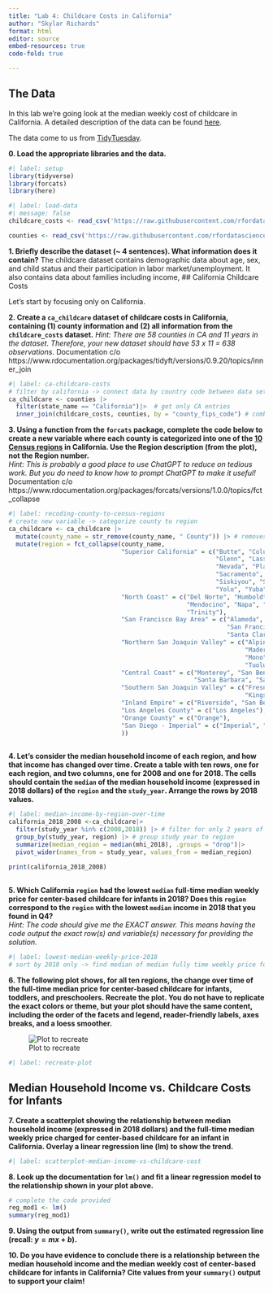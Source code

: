 ```yaml
---
title: "Lab 4: Childcare Costs in California"
author: "Skylar Richards"
format: html
editor: source
embed-resources: true
code-fold: true

---
```


## The Data

In this lab we're going look at the median weekly cost of childcare in
California. A detailed description of the data can be found [here](https://github.com/rfordatascience/tidytuesday/blob/master/data/2023/2023-05-09/readme.md).

The data come to us from [TidyTuesday](https://github.com/rfordatascience/tidytuesday).

**0. Load the appropriate libraries and the data.**

```r
#| label: setup
library(tidyverse)
library(forcats)
library(here)
```

```r
#| label: load-data
#| message: false
childcare_costs <- read_csv('https://raw.githubusercontent.com/rfordatascience/tidytuesday/master/data/2023/2023-05-09/childcare_costs.csv')

counties <- read_csv('https://raw.githubusercontent.com/rfordatascience/tidytuesday/master/data/2023/2023-05-09/counties.csv')
```

**1. Briefly describe the dataset (~ 4 sentences). What information does it contain?**
The childcare dataset contains demographic data about age, sex, and child status and their participation in labor market/unemployment. It also contains data about families including income, 
## California Childcare Costs

Let's start by focusing only on California. 

**2. Create a `ca_childcare` dataset of childcare costs in California, containing (1) county information and (2) all information from the `childcare_costs` dataset.** 
*Hint: There are 58 counties in CA and 11 years in the dataset. Therefore, your new dataset should have 53 x 11 = 638 observations.*
Documentation c/o https://www.rdocumentation.org/packages/tidyft/versions/0.9.20/topics/inner_join
```r
#| label: ca-childcare-costs
# filter by california -> connect data by country code between data sets
ca_childcare <- counties |>
  filter(state_name == "California")|>  # get only CA entries 
  inner_join(childcare_costs, counties, by = "county_fips_code") # combine datasets via county code 
```

**3. Using a function from the `forcats` package, complete the code below to create a new variable where each county is categorized into one of the [10 Census regions](https://census.ca.gov/regions/) in California. Use the Region description (from the plot), not the Region number.**  
*Hint: This is probably a good place to use ChatGPT to reduce on tedious work. But you do need to know how to prompt ChatGPT to make it useful!*
Documentation c/o https://www.rdocumentation.org/packages/forcats/versions/1.0.0/topics/fct_collapse
```r
#| label: recoding-county-to-census-regions
# create new variable -> categorize county to region 
ca_childcare <- ca_childcare |> 
  mutate(county_name = str_remove(county_name, " County")) |> # removes county and blank space before
  mutate(region = fct_collapse(county_name,
                               "Superior California" = c("Butte", "Colusa", "El Dorado",
                                                         "Glenn", "Lassen", "Modoc",
                                                         "Nevada", "Placer", "Plumas",
                                                         "Sacramento", "Shasta", "Sierra",
                                                         "Siskiyou", "Sutter", "Tehama",
                                                         "Yolo", "Yuba"),
                               "North Coast" = c("Del Norte", "Humboldt", "Lake",
                                                 "Mendocino", "Napa", "Sonoma",
                                                 "Trinity"),
                               "San Francisco Bay Area" = c("Alameda", "Contra Costa", "Marin",
                                                            "San Francisco", "San Mateo",
                                                            "Santa Clara", "Solano"),
                               "Northern San Joaquin Valley" = c("Alpine", "Amador", "Calaveras",
                                                                 "Madera", "Mariposa", "Merced",
                                                                 "Mono", "San Joaquin", "Stanislaus",
                                                                 "Tuolumne"),
                               "Central Coast" = c("Monterey", "San Benito", "San Luis Obispo",
                                                   "Santa Barbara", "Santa Cruz", "Ventura"),
                               "Southern San Joaquin Valley" = c("Fresno", "Inyo", "Kern",
                                                                 "Kings", "Tulare"),
                               "Inland Empire" = c("Riverside", "San Bernardino"),
                               "Los Angeles County" = c("Los Angeles"),
                               "Orange County" = c("Orange"),
                               "San Diego - Imperial" = c("Imperial", "San Diego")
                               ))
  
```


**4. Let's consider the median household income of each region, and how that income has changed over time. Create a table with ten rows, one for each region, and two columns, one for 2008 and one for 2018. The cells should contain the `median` of the median household income (expressed in 2018 dollars) of the `region` and the `study_year`. Arrange the rows by 2018 values.**

```r
#| label: median-income-by-region-over-time
california_2018_2008 <-ca_childcare|>
  filter(study_year %in% c(2008,2018)) |> # filter for only 2 years of interest
  group_by(study_year, region) |> # group study year to region 
  summarize(median_region = median(mhi_2018), .groups = "drop")|>
  pivot_wider(names_from = study_year, values_from = median_region)
  
print(california_2018_2008)
    
```


**5. Which California `region` had the lowest `median` full-time median weekly price for center-based childcare for infants in 2018? Does this `region` correspond to the `region` with the lowest `median` income in 2018 that you found in Q4?**  
*Hint: The code should give me the EXACT answer. This means having the code output the exact row(s) and variable(s) necessary for providing the solution.*

```r
#| label: lowest-median-weekly-price-2018
# sort by 2018 only -> find median of median fully time weekly price for infants -> check against income in 2018 


```

**6. The following plot shows, for all ten regions, the change over time of the full-time median price for center-based childcare for infants, toddlers, and preschoolers. Recreate the plot. You do not have to replicate the exact colors or theme, but your plot should have the same content, including the order of the facets and legend, reader-friendly labels, axes breaks, and a loess smoother.**

![Plot to recreate](https://atheobold.github.io/groupworthy-data-science/labs/instructions/images/lab-4-recreate-plot.png)

```r
#| label: recreate-plot

```


## Median Household Income vs. Childcare Costs for Infants

**7. Create a scatterplot showing the relationship between median household income (expressed in 2018 dollars) and the full-time median weekly price charged for center-based childcare for an infant in California. Overlay a linear regression line (lm) to show the trend.**

```r
#| label: scatterplot-median-income-vs-childcare-cost

```

**8. Look up the documentation for `lm()` and fit a linear regression model to the relationship shown in your plot above.**

```r
# complete the code provided
reg_mod1 <- lm()
summary(reg_mod1)
```

**9. Using the output from `summary()`, write out the estimated regression line (recall: $y = mx + b$).**

**10. Do you have evidence to conclude there is a relationship between the median household income and the median weekly cost of center-based childcare for infants in California? Cite values from your `summary()` output to support your claim!**
